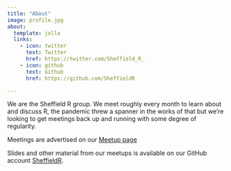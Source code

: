```yaml
---
title: "About"
image: profile.jpg
about:
  template: jolla
  links:
    - icon: twitter
      text: Twitter
      href: https://twitter.com/Sheffield_R_
    - icon: github
      text: Github
      href: https://github.com/SheffieldR

---
```


::: {style="text-align: left;"}

We are the Sheffield R group. We meet roughly every month to learn about and discuss R, the pandemic threw a spanner in
the works of that but we're looking to get meetings back up and running with some degree of regularity.

Meetings are advertised on our [Meetup page](http://www.meetup.com/SheffieldR-Sheffield-R-Users-Group/)

Slides and other material from our meetups is available on our GitHub account [SheffieldR](https://github.com/SheffieldR/).

:::
